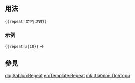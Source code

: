 <includeonly><!-- 在這裡加入模板的保護標識 --></includeonly><noinclude>{{template doc page viewed directly}}</noinclude>
<!-- 在本行下編輯模板說明 -->

== 用法 ==
<code><nowiki>{{repeat|</nowiki>''文字''|''次数''<nowiki>}}</nowiki></code>

===示例===
<code><nowiki>{{repeat|a|10}}</nowiki></code> → {{repeat|a|10}}

== 參見 ==

{{字串模板一覽|IRL}}
<includeonly>
<!-- 本行下加入模板的分類 -->

<!-- 本行下加入模板的跨語言鏈接 -->

[[diq:Şablon:Repeat]]
[[en:Template:Repeat]]
[[mk:Шаблон:Повтори]]
</includeonly>